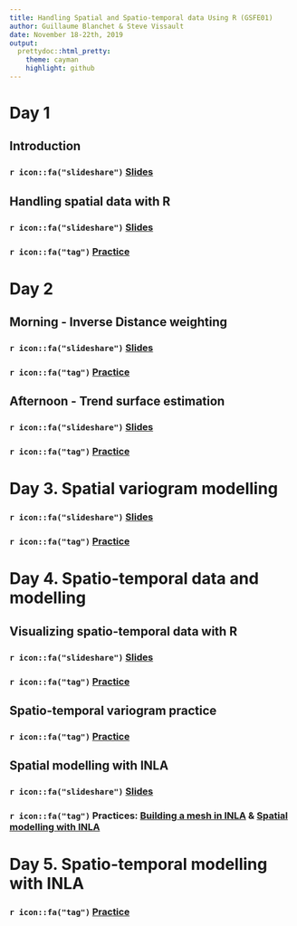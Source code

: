 ```yaml
---
title: Handling Spatial and Spatio-temporal data Using R (GSFE01)
author: Guillaume Blanchet & Steve Vissault
date: November 18-22th, 2019
output:
  prettydoc::html_pretty:
    theme: cayman
    highlight: github
---
```



# **Day 1** 

## Introduction

### `r icon::fa("slideshare")` [Slides](https://steveviss.github.io/PR-GSFE01/index.html)

## Handling spatial data with R

### `r icon::fa("slideshare")` [Slides](https://steveviss.github.io/PR-GSFE01/basics)

### `r icon::fa("tag")` [Practice](https://steveviss.github.io/PR-GSFE01/basics/practice.html)

# **Day 2**

## Morning - Inverse Distance weighting

### `r icon::fa("slideshare")` [Slides](https://steveviss.github.io/PR-GSFE01/IDW/index.html)

### `r icon::fa("tag")` [Practice](https://steveviss.github.io/PR-GSFE01/IDW/practice.html)

## Afternoon - Trend surface estimation

### `r icon::fa("slideshare")` [Slides](https://steveviss.github.io/PR-GSFE01/trend_surface/index.html)

### `r icon::fa("tag")` [Practice](https://steveviss.github.io/PR-GSFE01/trend_surface/practice.html)

# **Day 3**. Spatial variogram modelling

### `r icon::fa("slideshare")` [Slides](https://steveviss.github.io/PR-GSFE01/sp_vario/index.html)

### `r icon::fa("tag")` [Practice](https://steveviss.github.io/PR-GSFE01/sp_vario/practice.html)

# **Day 4**. Spatio-temporal data and modelling

## Visualizing spatio-temporal data with R

### `r icon::fa("slideshare")` [Slides](https://steveviss.github.io/PR-GSFE01/st_manip/index.html)

### `r icon::fa("tag")` [Practice](https://steveviss.github.io/PR-GSFE01/st_manip/practice.html)

## Spatio-temporal variogram practice

### `r icon::fa("tag")` [Practice](https://steveviss.github.io/PR-GSFE01/sp_time_vario/practice.html)

## Spatial modelling with INLA

### `r icon::fa("slideshare")` [Slides](https://steveviss.github.io/PR-GSFE01/INLA/index.html)

### `r icon::fa("tag")` Practices: [Building a mesh in INLA](https://steveviss.github.io/PR-GSFE01/INLA/practiceMesh.html) & [Spatial modelling with INLA](https://steveviss.github.io/PR-GSFE01/INLA/practiceINLASpace.html)

# **Day 5**. Spatio-temporal modelling with INLA

### `r icon::fa("tag")` [Practice](https://steveviss.github.io/PR-GSFE01/INLA/practiceINLASpaceTime.html)
